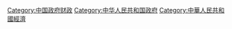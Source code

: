 [[Category:中国政府财政|Category:中国政府财政]]
[[Category:中华人民共和国政府|Category:中华人民共和国政府]]
[[Category:中華人民共和國經濟|Category:中華人民共和國經濟]]